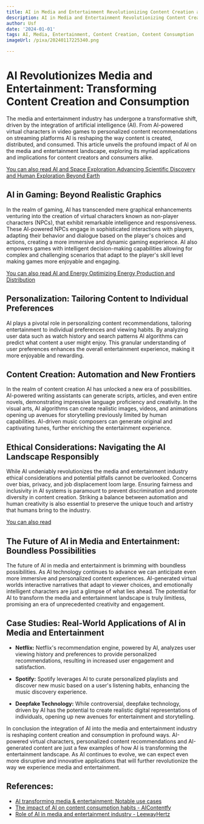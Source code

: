```yaml
---
title: AI in Media and Entertainment Revolutionizing Content Creation and Consumption
description: AI in Media and Entertainment Revolutionizing Content Creation and Consumption
author: Usf
date: '2024-01-01'
tags: AI, Media, Entertainment, Content Creation, Content Consumption
imageUrl: /pixa/20240117225340.png

---
```

#  AI Revolutionizes Media and  Entertainment: Transforming Content Creation and Consumption

The media and entertainment industry has undergone a transformative  shift, driven by the integration of artificial intelligence (AI). From AI-powered virtual characters in video  games to  personalized content recommendations on streaming platforms AI is reshaping the way content is created, distributed, and consumed. This article unveils the profound impact of AI on the media and  entertainment landscape, exploring its myriad applications and implications  for content creators and consumers alike.

[You can also read AI and Space Exploration  Advancing Scientific Discovery and  Human Exploration Beyond Earth](AI%20and%20Space%20Exploration%20Advancing%20Scientific%20Discovery%20and%20Human%20Exploration%20Beyond%20Earth)


## AI in Gaming:  Beyond Realistic Graphics

In the realm  of gaming, AI has transcended mere  graphical  enhancements venturing into the creation of virtual characters known as non-player characters (NPCs), that exhibit remarkable intelligence and responsiveness.  These AI-powered NPCs engage in sophisticated  interactions with players, adapting their behavior and dialogue based on the player's choices and actions, creating a more immersive and dynamic gaming experience. AI also  empowers games  with intelligent decision-making capabilities allowing for complex and challenging scenarios that adapt to the player's skill level making games more enjoyable and engaging.

[You can also read AI and Energy Optimizing  Energy Production and Distribution](AI%20and%20Energy%20Optimizing%20Energy%20Production%20and%20Distribution)


##  Personalization: Tailoring Content to Individual Preferences

AI plays  a pivotal role in personalizing content recommendations, tailoring entertainment to individual preferences and viewing habits. By analyzing user  data such as watch history and  search patterns AI algorithms can predict what  content a user might enjoy. This granular  understanding of user preferences enhances the overall entertainment experience, making it more enjoyable and rewarding.

## Content Creation: Automation and New Frontiers

In the realm of content creation AI has unlocked a new era of possibilities. AI-powered writing assistants  can generate scripts, articles, and even entire novels,  demonstrating impressive  language proficiency and creativity. In the visual arts, AI algorithms can  create realistic images, videos, and animations opening up avenues for storytelling previously limited by human capabilities. AI-driven music composers can generate  original and captivating tunes, further enriching the entertainment  experience.

## Ethical Considerations: Navigating the AI Landscape Responsibly

While AI undeniably revolutionizes the media and entertainment industry ethical considerations  and  potential pitfalls cannot be overlooked. Concerns over bias, privacy, and job displacement loom large. Ensuring  fairness and inclusivity in AI systems is paramount to prevent  discrimination and promote diversity  in content creation. Striking a balance between automation and human creativity is also essential to preserve the unique touch and artistry that humans bring to the industry.

[You  can also read ]()


## The  Future of  AI in Media and Entertainment: Boundless Possibilities

The future  of  AI in media and entertainment is brimming with boundless possibilities. As AI technology continues to advance we can anticipate even more immersive and personalized content experiences. AI-generated virtual worlds  interactive narratives that adapt to viewer  choices, and emotionally  intelligent characters are just a glimpse of what lies ahead. The potential for AI  to transform the media  and  entertainment landscape is truly limitless,  promising an  era of unprecedented creativity and engagement.

## Case Studies:  Real-World Applications of AI in Media and Entertainment

- **Netflix:** Netflix's recommendation engine, powered by AI, analyzes user viewing history  and preferences to provide personalized recommendations, resulting in increased user engagement and satisfaction.

- **Spotify:** Spotify leverages AI to curate personalized playlists and discover new music  based on a user's listening  habits, enhancing the  music discovery  experience.

- **Deepfake Technology:** While controversial, deepfake  technology, driven  by AI has the potential  to create realistic digital representations of individuals, opening up new avenues for entertainment and storytelling.

In conclusion the integration of AI into the media and entertainment  industry is reshaping content creation and  consumption in profound ways. AI-powered virtual characters, personalized content recommendations  and AI-generated  content are just a  few examples of how AI is transforming the entertainment landscape. As AI continues to evolve,  we can expect even more disruptive and innovative applications that will further revolutionize the way we experience media and entertainment.

## References:
- [AI transforming media & entertainment: Notable use cases](https://appinventiv.com/blog/ai-in-media-and-entertainment/)
- [The impact of AI on content consumption habits - AIContentfy](https://aicontentfy.com/en/blog/impact-of-ai-on-content-consumption-habits)
- [Role of AI in media and entertainment industry - LeewayHertz](https://www.leewayhertz.com/ai-in-media-and-entertainment/)
